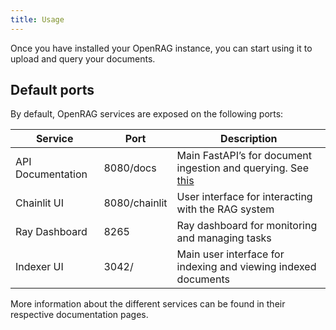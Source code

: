 ```yaml
---
title: Usage
---
```


Once you have installed your OpenRAG instance, you can start using it to upload and query your documents.

## Default ports

By default, OpenRAG services are exposed on the following ports:

| Service           | Port           | Description                                                    |
|-------------------|----------------|----------------------------------------------------------------|
| API Documentation | 8080/docs      | Main FastAPI’s for document ingestion and querying. See [this](/documentation/api)|
| Chainlit UI       | 8080/chainlit  | User interface for interacting with the RAG system             |
| Ray Dashboard     | 8265           | Ray dashboard for monitoring and managing tasks                |
| Indexer UI        | 3042/          | Main user interface for indexing and viewing indexed documents |

More information about the different services can be found in their respective documentation pages.